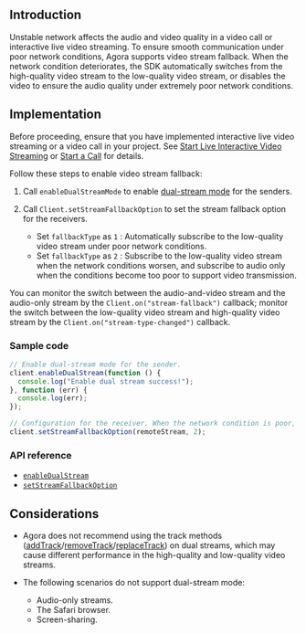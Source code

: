 <PlatformWrapper platform="web">

## Introduction

Unstable network affects the audio and video quality in a video call or interactive live video streaming. To ensure smooth communication under poor network conditions, Agora supports video stream fallback. When the network condition deteriorates, the SDK automatically switches from the high-quality video stream to the low-quality video stream, or disables the video to ensure the audio quality under extremely poor network conditions.


## Implementation

Before proceeding, ensure that you have implemented interactive live video streaming or a video call in your project. See [Start Live Interactive Video Streaming](/en/3.x/interactive-live-streaming/quickstart-guide/start-video-streaming) or [Start a Call](/3.x/video-calling/quickstart-guide/get-started-sdk) for details.

Follow these steps to enable video stream fallback:

1. Call `enableDualStreamMode` to enable [dual-stream mode](../reference/glossary#dual-stream-mode) for the senders.

2. Call `Client.setStreamFallbackOption` to set the stream fallback option for the receivers.
	- Set `fallbackType` as `1` : Automatically subscribe to the low-quality video stream under poor network conditions.
	- Set `fallbackType` as `2` : Subscribe to the low-quality video stream when the network conditions worsen, and subscribe to audio only when the conditions become too poor to support video transmission.


You can monitor the switch between the audio-and-video stream and the audio-only stream by the `Client.on("stream-fallback")` callback; monitor the switch between the low-quality video stream and high-quality video stream by the `Client.on("stream-type-changed")` callback.

### Sample code

```javascript
// Enable dual-stream mode for the sender.
client.enableDualStream(function () {
  console.log("Enable dual stream success!");
}, function (err) {
  console.log(err);
});

// Configuration for the receiver. When the network condition is poor, receive audio only.
client.setStreamFallbackOption(remoteStream, 2);
```

### API reference

- [`enableDualStream`](https://api-ref.agora.io/en/video-sdk/web/3.x/interfaces/agorartc.client.html#enabledualstream)
- [`setStreamFallbackOption`](https://api-ref.agora.io/en/video-sdk/web/3.x/interfaces/agorartc.client.html#setstreamfallbackoption)

## Considerations

- Agora does not recommend using the track methods ([addTrack](https://api-ref.agora.io/en/video-sdk/web/3.x/interfaces/agorartc.stream.html#addtrack)/[removeTrack](https://api-ref.agora.io/en/video-sdk/web/3.x/interfaces/agorartc.stream.html#removetrack)/[replaceTrack](https://api-ref.agora.io/en/video-sdk/web/3.x/interfaces/agorartc.stream.html#replacetrack)) on dual streams, which may cause different performance in the high-quality and low-quality video streams.

- The following scenarios do not support dual-stream mode:
  - Audio-only streams.
  - The Safari browser.
  - Screen-sharing.

</PlatformWrapper>